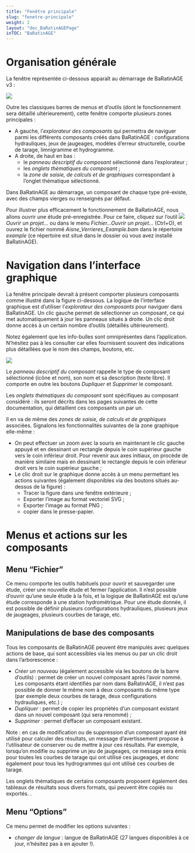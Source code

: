 ---
title: "Fenêtre principale"
slug: "fenetre-principale"
weight: 2
layout: "doc_BaRatinAGEPage"
inTOC: "BaRatinAGE"
---

# Organisation générale

La fenêtre représentée ci-dessous apparaît au démarrage de BaRatinAGE v3 :

![](MainFrame.fr.png)

Outre les classiques barres de menus et d'outils (dont le fonctionnement sera détaillé ultérieurement), cette fenêtre comporte plusieurs zones principales :

-   A gauche, l'*explorateur des composants* qui permettra de naviguer parmi les différents composants créés dans BaRatinAGE : configurations hydrauliques, jeux de jaugeages, modèles d'erreur structurelle, courbe de tarage, limnigramme et hydrogramme.
-   A droite, de haut en bas :
    -   le *panneau descriptif du composant* sélectionné dans l'explorateur ;
    -   les *onglets thématiques du composant* ;
    -   la *zone de saisie, de calculs et de graphiques* correspondant à l'onglet thématique sélectionné.

Dans BaRatinAGE au démarrage, un composant de chaque type pré-existe, avec des champs vierges ou renseignés par défaut.

Pour illustrer plus efficacement le fonctionnement de BaRatinAGE, nous allons ouvrir une étude pré-enregistrée. Pour ce faire, cliquez sur l'outil <img src="folder.svg" style="display:inline-block"> *Ouvrir un projet...* ou dans le menu *Fichier...Ouvrir un projet...* (Ctrl+O), et ouvrez le fichier nommé *Aisne_Verrieres_Example.bam* dans le répertoire *example* (ce répertoire est situé dans le dossier où vous avez installé BaRatinAGE).


# Navigation dans l'interface graphique

La fenêtre principale devrait à présent comporter plusieurs composants comme illustré dans la figure ci-dessous. La logique de l'interface graphique est d'utiliser l'*explorateur des composants* pour naviguer dans BaRatinAGE. Un clic gauche permet de sélectionner un composant, ce qui met automatiquement à jour les panneaux situés à droite. Un clic droit donne accès à un certain nombre d'outils (détaillés ultérieurement).

Notez également que les info-bulles sont omniprésentes dans l'application. N'hésitez pas à les consulter car elles fournissent souvent des indications plus détaillées que le nom des champs, boutons, etc.

![](MainFrame_full.fr.png)


Le *panneau descriptif du composant* rappelle le type de composant sélectionné (icône et nom), son nom et sa description (texte libre). Il comporte en outre les boutons *Dupliquer* et *Supprimer* le composant.

Les *onglets thématiques du composant* sont spécifiques au composant considéré : ils seront décrits dans les pages suivantes de cette documentation, qui détaillent ces composants un par un.

Il en va de même des *zones de saisie, de calculs et de graphiques* associées. Signalons les fonctionnalités suivantes de la zone graphique elle-même :

-   On peut effectuer un zoom avec la souris en maintenant le clic gauche appuyé et en dessinant un rectangle depuis le coin supérieur gauche vers le coin inférieur droit. Pour revenir aux axes initiaux, on procède de manière similaire mais en dessinant le rectangle depuis le coin inférieur droit vers le coin supérieur gauche ;
-   Le clic droit sur le graphique donne accès à un menu permettant les actions suivantes (également disponibles via des boutons situés au-dessus de la figure) :
    -   Tracer la figure dans une fenêtre extérieure ; 
    -   Exporter l'image au format vectoriel SVG ;
    -   Exporter l'image au format PNG ;
    -   copier dans le presse-papier.
    

# Menus et actions sur les composants

## Menu "Fichier"

Ce menu comporte les outils habituels pour ouvrir et sauvegarder une étude, créer une nouvelle étude et fermer l'application. Il n'est possible d'ouvrir qu'une seule étude à la fois, et la logique de BaRatinAGE est qu'une étude corresponde à une station hydrométrique. Pour une étude donnée, il est possible de définir plusieurs configurations hydrauliques, plusieurs jeux de jaugeages, plusieurs courbes de tarage, etc.

## Manipulations de base des composants

Tous les composants de BaRatinAGE peuvent être manipulés avec quelques actions de base, qui sont accessibles via les menus ou par un clic droit dans l'arborescence : 

-   *Créer un nouveau* (également accessible via les boutons de la barre d'outils) : permet de créer un nouvel composant après l'avoir nommé. Les composants étant identifiés par nom dans BaRatinAGE, il n'est pas possible de donner le même nom à deux composants du même type (par exemple deux courbes de tarage, deux configurations hydrauliques, etc.) ;
-   *Dupliquer* : permet de copier les propriétés d'un composant existant dans un nouvel composant (qui sera renommé) ;
-   *Supprimer* : permet d'effacer un composant existant. 

Note : en cas de modification ou de suppression d'un composant ayant été utilisé pour calculer des résultats, un message d'avertissement propose à l'utilisateur de conserver ou de mettre à jour ces résultats. Par exemple, lorsqu'on modifie ou supprime un jeu de jaugeages, ce message sera émis pour toutes les courbes de tarage qui ont utilisé ces jaugeages, et donc également pour tous les hydrogrammes qui ont utilisé ces courbes de tarage.

Les onglets thématiques de certains composants proposent également des tableaux de résultats sous divers formats, qui peuvent être copiés ou exportés.
.

## Menu "Options"

Ce menu permet de modifier les options suivantes :

-   *changer de langue* : langue de BaRatinAGE (27 langues disponibles à ce jour, n'hésitez pas à en ajouter !).



<!--- Options à venir, développements en cours :

-   *Préférences* : choix entre plusieurs coutumes régionales (choix entre les coefficients de Strickler ou de Manning, choix du système d'unités, etc.) ;
-   *Répertoire par défaut* : définit le répertoire par défaut qui sera proposé pour toutes les actions de sauvegarde, export, ouverture de fichiers, etc. (par défaut, ce répertoire est le dossier dans lequel est installé BaRatinAGE) ;
-   *Options MCMC* : permet de régler les propriétés de l'échantillonneur MCMC ([détails techniques](/fr/doc/topics/mcmc)).
-   *Options de sauvegarde* : permet d'activer ou de désactiver la sauvegarde de certains composants pouvant être très volumineux. L'activation de cette sauvegarde peut générer des fichiers extrêmement volumineux (potentiellement plusieurs Go !) et ralentir notablement les actions d'ouverture et de sauvegarde.
-->
